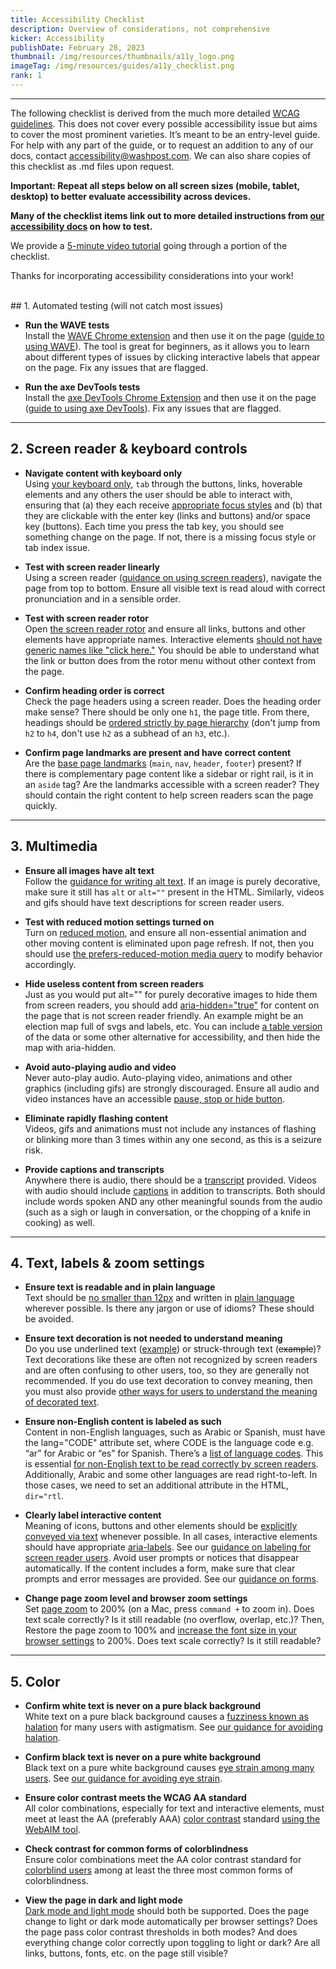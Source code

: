 ```yaml
---
title: Accessibility Checklist
description: Overview of considerations, not comprehensive
kicker: Accessibility
publishDate: February 28, 2023
thumbnail: /img/resources/thumbnails/a11y_logo.png
imageTag: /img/resources/guides/a11y_checklist.png
rank: 1
---
```


---

The following checklist is derived from the much more detailed [WCAG guidelines](https://www.w3.org/WAI/WCAG21/quickref/). This does not cover every possible accessibility issue but aims to cover the most prominent varieties. It’s meant to be an entry-level guide. For help with any part of the guide, or to request an addition to any of our docs, contact accessibility@washpost.com. We can also share copies of this checklist as .md files upon request.

**Important: Repeat all steps below on all screen sizes (mobile, tablet, desktop) to better evaluate accessibility across devices.**

**Many of the checklist items link out to more detailed instructions from [our accessibility docs](/resources/accessibility/) on how to test.**

We provide a [5-minute video tutorial](/resources/tutorials/five-minute-accessibility-audit) going through a portion of the checklist.

Thanks for incorporating accessibility considerations into your work!

<br />
## 1. Automated testing (will not catch most issues)

- **Run the WAVE tests**<br />
  Install the [WAVE Chrome extension](https://chrome.google.com/webstore/detail/wave-evaluation-tool/jbbplnpkjmmeebjpijfedlgcdilocofh?hl=en-US)
  and then use it on the page ([guide to using WAVE](</resources/accessibility/automated-testing#WAVE%20Evaluation%20Tool%20(Google%20Chrome%20extension)>)). The tool is great for beginners, as it allows you to learn about different types of issues by clicking interactive labels that appear on the page.
  Fix any issues that are flagged.

- **Run the axe DevTools tests**<br />
  Install the [axe DevTools Chrome Extension](https://chrome.google.com/webstore/detail/axe-devtools-web-accessib/lhdoppojpmngadmnindnejefpokejbdd?hl=en-US) and then use it on the page ([guide to using axe DevTools](</resources/accessibility/automated-testing#axe%20DevTools%20(Google%20Chrome%20extension)>)). Fix any issues that are flagged.

---

## 2. Screen reader & keyboard controls

- **Navigate content with keyboard only**<br />
  Using [your keyboard only](/resources/accessibility/keyboard-accessibility), `tab`
  through the buttons, links, hoverable elements and any others the user should
  be able to interact with, ensuring that (a) they each receive [appropriate focus
  styles](/resources/accessibility/keyboard-accessibility#Focus%20rings) and (b) that they are clickable with the enter key (links and buttons)
  and/or space key (buttons). Each time you press the tab key, you should see
  something change on the page. If not, there is a missing focus style or tab
  index issue.

- **Test with screen reader linearly**<br />
  Using a screen reader ([guidance on using screen readers](/resources/accessibility/screen-readers)), navigate the
  page from top to bottom. Ensure all visible text is read aloud with correct pronunciation and in a sensible
  order.

- **Test with screen reader rotor**<br />
  Open [the screen reader rotor](/resources/accessibility/screen-readers#Using%20the%20VoiceOver%20rotor)
  and ensure all links, buttons and other elements have appropriate names. Interactive
  elements [should not have generic names like "click here."](/resources/accessibility/semantic-html#Hyperlink%20text%20guidelines) You should be able
  to understand what the link or button does from the rotor menu without other
  context from the page.

- **Confirm heading order is correct**<br />
  Check the page headers using a screen reader. Does the heading order make
  sense? There should be only one `h1`, the page title. From there, headings
  should be [ordered strictly by page hierarchy](/resources/accessibility/semantic-html#Heading%20order%20and%20page%20landmarks)
  (don't jump from `h2` to `h4`, don't use `h2` as a subhead of an `h3`, etc.).

- **Confirm page landmarks are present and have correct content**<br />
  Are the [base page landmarks](/resources/accessibility/semantic-html#Page%20landmarks) (`main`, `nav`, `header`, `footer`) present? If there is complementary page content like a sidebar or right rail, is it in an `aside` tag? Are the landmarks accessible with a screen reader? They should contain the right content to help screen readers scan the page quickly.

---

## 3. Multimedia

- **Ensure all images have alt text**<br />
  Follow the [guidance for writing alt text](/resources/accessibility/alt-text).
  If an image is purely decorative, make sure it still has `alt` or `alt=""`
  present in the HTML. Similarly, videos and gifs should have text descriptions
  for screen reader users.

- **Test with reduced motion settings turned on**<br />
  Turn on [reduced motion](/resources/accessibility/audio-and-video#Animations%20and%20reduced%20motion), and ensure all non-essential animation and other moving content is eliminated upon page refresh. If not, then you should use [the prefers-reduced-motion media query](https://developer.mozilla.org/en-US/docs/Web/CSS/@media/prefers-reduced-motion) to modify behavior accordingly.

- **Hide useless content from screen readers**<br />
  Just as you would put alt="" for purely decorative images to hide them from
  screen readers, you should add [aria-hidden="true"](/resources/accessibility/semantic-html#Hiding%20content%20from%20screen%20readers)
  for content on the page that is not screen reader friendly. An example might be an election map full of svgs and labels, etc. You can include
  [a table version](/resources/accessibility/semantic-html#Tables) of the data or some
  other alternative for accessibility, and then hide the map with aria-hidden.

- **Avoid auto-playing audio and video**<br />
  Never auto-play audio. Auto-playing video, animations and other graphics (including gifs) are strongly discouraged. Ensure all
  audio and video instances have an accessible [pause, stop or hide button](https://www.w3.org/WAI/WCAG21/Understanding/pause-stop-hide.html).

- **Eliminate rapidly flashing content**<br />
  Videos, gifs and animations must not include any instances of flashing or blinking
  more than 3 times within any one second, as this is a seizure risk.

- **Provide captions and transcripts**<br />
  Anywhere there is audio, there should be a [transcript](/resources/accessibility/audio-and-video#Transcripts%20guidance) provided. Videos with audio should include [captions](/resources/accessibility/audio-and-video#Captions) in addition to transcripts.
  Both should include words spoken AND any other meaningful sounds from the
  audio (such as a sigh or laugh in conversation, or the chopping of a knife
  in cooking) as well.

---

## 4. Text, labels & zoom settings

- **Ensure text is readable and in plain language**<br />
  Text should be [no smaller than 12px](/resources/accessibility/text-size-and-zoom#Text%20size) and written in [plain language](/resources/accessibility/plain-language-and-labeling)
  wherever possible. Is there any jargon or use of idioms? These should be avoided.

- **Ensure text decoration is not needed to understand meaning**<br />
  Do you use underlined text (<u>example</u>) or struck-through text (~~example~~)? Text decorations like these are often not recognized by screen readers and are often confusing to other users, too, so they are generally not recommended. If you do use text decoration to convey meaning, then you must also provide [other ways for users to understand the meaning of decorated text](/resources/accessibility/plain-language-and-labeling#Text%20decoration).

- **Ensure non-English content is labeled as such**<br />
  Content in non-English languages, such as Arabic or Spanish, must have the
  lang="CODE" attribute set, where CODE is the language code e.g. “ar” for Arabic
  or “es” for Spanish. There’s a [list of language codes](https://www.w3schools.com/tags/ref_language_codes.asp).
  This is essential [for non-English text to be read correctly by screen readers](/resources/accessibility/semantic-html#Non-English%20language%20support).
  Additionally, Arabic and some other languages are read right-to-left. In those cases, we need to set an additional attribute in the HTML, `dir="rtl`.

- **Clearly label interactive content**<br />
  Meaning of icons, buttons and other elements should be [explicitly conveyed
  via text](/resources/accessibility/plain-language-and-labeling#Icons,%20emojis%20and%20ASCII%20art) whenever possible. In all cases, interactive elements should have
  appropriate [aria-labels](https://developer.mozilla.org/en-US/docs/Web/Accessibility/ARIA/Attributes/aria-label). See our [guidance on labeling for screen reader users](/resources/accessibility/semantic-html#Labeling%20interactive%20elements). Avoid user prompts or notices that disappear automatically. If the content
  includes a form, make sure that clear prompts and error messages are provided. See our
  [guidance on forms](/resources/accessibility/plain-language-and-labeling#Forms%20and%20user%20input).

- **Change page zoom level and browser zoom settings**<br />
  Set [page zoom](/resources/accessibility/text-size-and-zoom#Page%20zoom) to 200% (on a Mac, press `command +` to zoom in). Does text scale
  correctly? Is it still readable (no overflow, overlap, etc.)? Then, Restore the page zoom to 100% and [increase the font size in your browser settings](/resources/accessibility/text-size-and-zoom#Scaling)
  to 200%. Does text scale correctly? Is it still readable?

---

## 5. Color

- **Confirm white text is never on a pure black background**<br />
  White text on a pure black background causes a [fuzziness known as halation](https://medium.com/@h_locke/why-dark-mode-causes-more-accessibility-issues-than-it-solves-d2f8359bb46a)
  for many users with astigmatism. See [our guidance for avoiding halation](/resources/accessibility/color#Avoid%20white%20text%20on%20black%20backgrounds).

- **Confirm black text is never on a pure white background**<br />
  Black text on a pure white background causes [eye strain among
  many users](https://uxmovement.com/content/why-you-should-never-use-pure-black-for-text-or-backgrounds/). See [our guidance for avoiding eye strain](/resources/accessibility/color#Avoid%20black%20text%20on%20white%20backgrounds).

- **Ensure color contrast meets the WCAG AA standard**<br />
  All color combinations, especially for text and interactive elements, must
  meet at least the AA (preferably AAA) [color contrast](/resources/accessibility/color)
  standard [using the WebAIM tool](https://webaim.org/resources/contrastchecker/).

- **Check contrast for common forms of colorblindness**<br />
  Ensure color combinations meet the AA color contrast standard for [colorblind
  users](/resources/accessibility/color#David%20Nichols'%20coloring%20for%20colorblindness%20tool) among at least the
  three most common forms of colorblindness.

- **View the page in dark and light mode**<br />
  [Dark mode and light mode](/resources/accessibility/color#Dark%20mode%20vs.%20light%20mode%20settings)
  should both be supported. Does the page change to light or dark mode automatically
  per browser settings? Does the page pass color contrast thresholds in both
  modes? And does everything change color correctly upon toggling to light or
  dark? Are all links, buttons, fonts, etc. on the page still visible?
